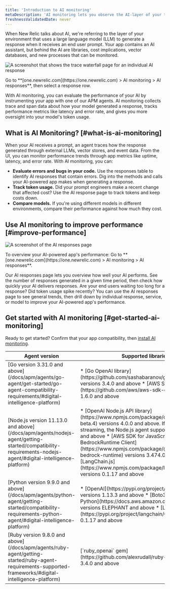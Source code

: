 ```yaml
---
title: 'Introduction to AI monitoring'
metaDescription: 'AI monitoring lets you observe the AI-layer of your tech stack, giving you a holistic overview of the health and performance of your AI-powered app.'
freshnessValidatedDate: never
---
```




When New Relic talks about AI, we're referring to the layer of your environment that uses a large language model (LLM) to generate a response when it receives an end user prompt. Your app contains an AI assistant, but behind the AI are libraries, cost implications, vector databases, and new processes that can be monitored.   

<img
    title="Trace waterfall for AI monitoring"
    alt="A screenshot that shows the trace waterfall page for an individual AI response"
    src={aiTraceViewIntroPage}
/>

<figcaption>
    Go to **[one.newrelic.com](https://one.newrelic.com) > AI monitoring > AI responses**, then select a response row. 
</figcaption>

With AI monitoring, you can evaluate the performance of your AI by instrumenting your app with one of our APM agents. AI monitoring collects trace and span data about how your model generated a response, tracks performance metrics like latency and error rate, and gives you more oversight into your model's token usage. 

## What is AI Monitoring? [#what-is-ai-monitoring]

When your AI receives a prompt, an agent traces how the response generated through external LLMs, vector stores, and event data. From the UI, you can monitor performance trends through app metrics like uptime, latency, and error rate. With AI monitoring, you can:

* **Evaluate errors and bugs in your code.** Use the responses table to identify AI responses that contain errors. Dig into the methods and calls your AI-powered app makes when generating a response. 
* **Track token usage.** Did your prompt engineers make a recent change that affected cost? Use the AI response page to track tokens and keep costs down.
* **Compare models.** If you're using different models in different environments, compare their performance against how much they cost.

## Use AI monitoring to improve performance [#improve-performance]

<img
    title="AI responses page"
    alt="A screenshot of the AI responses page"
    src={aiAIResponsesOverview}
/>

<figcaption>
    To overview your AI-powered app's performance: Go to **[one.newrelic.com](https://one.newrelic.com) > AI monitoring > AI responses**.
</figcaption>

Our AI responses page lets you overview how well your AI performs. See the number of responses generated in a given time period, then check how quickly your AI delivers responses. Are your end users waiting too long for a response? Did token usage spike recently? You can use the AI responses page to see general trends, then drill down by individual response, service, or model to improve your AI-powered app's performance. 

## Get started with AI monitoring [#get-started-ai-monitoring]

Ready to get started? Confirm that your app compatibility, then [install AI monitoring](/docs/install/ai-monitoring).

<table>
    <thead>
        <tr>
            <th>
                Agent version
            </th>
            <th>
                Supported libraries
            </th>
        </tr>
    </thead>
    <tbody>
        <tr>
            <td>
            [Go version 3.31.0 and above](/docs/apm/agents/go-agent/get-started/go-agent-compatibility-requirements/#digital-intelligence-platform)
            </td>
            <td>
            * [Go OpenAI library](https://github.com/sashabaranov/go-openai) versions 3.4.0 and above
            * [AWS SDK for Go v2](https://github.com/aws/aws-sdk-go-v2) versions 1.6.0 and above
            </td>
        </tr>
        <tr>
            <td>
            [Node.js version 11.13.0 and above](/docs/apm/agents/nodejs-agent/getting-started/compatibility-requirements-nodejs-agent/#digital-intelligence-platform)
            </td>
            <td>
            * [OpenAI Node.js API library](https://www.npmjs.com/package/openai/v/4.0.0-beta.4) versions 4.0.0 and above. If your model uses streaming, the Node.js agent supports versions 4.12.2 and above
            * [AWS SDK for JavaScript BedrockRuntime Client](https://www.npmjs.com/package/@aws-sdk/client-bedrock-runtime) versions 3.474.0 and above
            * [LangChain.js](https://www.npmjs.com/package/langchain/v/0.1.17) versions 0.1.17 and above
            </td>
        </tr>
        <tr>
            <td>
            [Python version 9.9.0 and above](/docs/apm/agents/python-agent/getting-started/compatibility-requirements-python-agent/#digital-intelligence-platform)
            </td>
            <td>
            * [OpenAI](https://pypi.org/project/openai/) library versions 1.13.3 and above
            * [Boto3 AWS SDK for Python](https://docs.aws.amazon.com/pythonsdk/)  versions ELEPHANT and above
            * [LangChain](https://pypi.org/project/langchain/0.0.300/) versions 0.1.17 and above
            </td>
        </tr>
        <tr>
            <td>
                [Ruby version 9.8.0 and above](/docs/apm/agents/ruby-agent/getting-started/ruby-agent-requirements-supported-frameworks/#digital-intelligence-platform)
            </td>
            <td>
                [`ruby_openai` gem](https://github.com/alexrudall/ruby-openai) version 3.4.0 and above
            </td>
        </tr>
    </tbody>
</table>